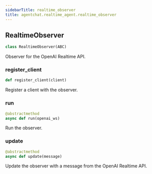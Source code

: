 ```yaml
---
sidebarTitle: realtime_observer
title: agentchat.realtime_agent.realtime_observer
---
```


## RealtimeObserver

```python
class RealtimeObserver(ABC)
```

Observer for the OpenAI Realtime API.

### register\_client

```python
def register_client(client)
```

Register a client with the observer.

### run

```python
@abstractmethod
async def run(openai_ws)
```

Run the observer.

### update

```python
@abstractmethod
async def update(message)
```

Update the observer with a message from the OpenAI Realtime API.

